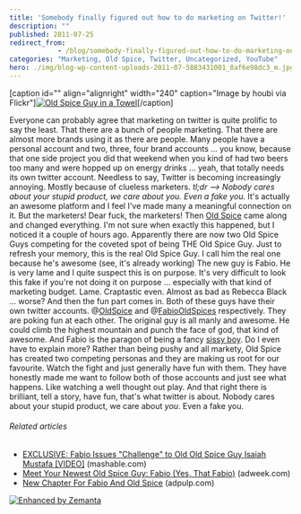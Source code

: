 ```yaml
---
title: 'Somebody finally figured out how to do marketing on Twitter!'
description: ""
published: 2011-07-25
redirect_from: 
            - /blog/somebody-finally-figured-out-how-to-do-marketing-on-twitter/swizec/1995
categories: "Marketing, Old Spice, Twitter, Uncategorized, YouTube"
hero: ./img/blog-wp-content-uploads-2011-07-5883431001_8af6e98dc3_m.jpg
---
```

\[caption id="" align="alignright" width="240" caption="Image by houbi via Flickr"][![Old Spice Guy in a Towel](./img/blog-wp-content-uploads-2011-07-5883431001_8af6e98dc3_m.jpg "Old Spice Guy in a Towel")](http://www.flickr.com/photos/71004869@N00/5883431001)\[/caption]

Everyone can probably agree that marketing on twitter is quite prolific to say the least. That there are a bunch of people marketing. That there are almost more brands using it as there are people. Many people have a personal account and two, three, four brand accounts ... you know, because that one side project you did that weekend when you kind of had two beers too many and were hopped up on energy drinks ... yeah, that totally needs its own twitter account. Needless to say, Twitter is becoming increasingly annoying. Mostly because of clueless marketers. _tl;dr --> Nobody cares about your stupid product, we care about you. Even a fake you._ It's actually an awesome platform and I feel I've made many a meaningful connection on it. But the marketers! Dear fuck, the marketers! Then [Old Spice](http://en.wikipedia.org/wiki/Old_Spice "Old Spice") came along and changed everything. I'm not sure when exactly this happened, but I noticed it a couple of hours ago. Apparently there are now two Old Spice Guys competing for the coveted spot of being THE Old Spice Guy. Just to refresh your memory, this is the real Old Spice Guy. I call him the real one because he's awesome (see, it's already working)  The new guy is Fabio. He is very lame and I quite suspect this is on purpose. It's very difficult to look this fake if you're not doing it on purpose ... especially with that kind of marketing budget.  Lame. Craptastic even. Almost as bad as Rebecca Black ... worse? And then the fun part comes in. Both of these guys have their own twitter accounts. @[OldSpice](http://twitter.com/oldspice "@OldSpice") and @[FabioOldSpices](http://twitter.com/fabiooldspices) respectively. They are poking fun at each other. The original guy is all manly and awesome. He could climb the highest mountain and punch the face of god, that kind of awesome. And Fabio is the paragon of being a fancy [sissy boy](http://en.wikipedia.org/wiki/Sissy "Sissy"). Do I even have to explain more? Rather than being pushy and all markety, Old Spice has created two competing personas and they are making us root for our favourite. Watch the fight and just generally have fun with them. They have honestly made me want to follow both of those accounts and just see what happens. Like watching a well thought out play. And that right there is brilliant, tell a story, have fun, that's what twitter is about. Nobody cares about your stupid product, we care about _you_. Even a fake you.

###### Related articles

- [EXCLUSIVE: Fabio Issues "Challenge" to Old Old Spice Guy Isaiah Mustafa \[VIDEO\]](http://mashable.com/2011/07/25/fabio-mustafa-old-spice-challenge/) (mashable.com)
- [Meet Your Newest Old Spice Guy: Fabio (Yes, That Fabio)](http://www.adweek.com/adfreak/meet-your-newest-old-spice-guy-fabio-yes-fabio-133565) (adweek.com)
- [New Chapter For Fabio And Old Spice](http://www.adpulp.com/new-chapter-for-fabio-and-old-spice/) (adpulp.com)

[![Enhanced by Zemanta](http://img.zemanta.com/zemified_e.png?x-id=579041c8-8fc7-40f1-a471-5b59f200392f)](http://www.zemanta.com/ "Enhanced by Zemanta")